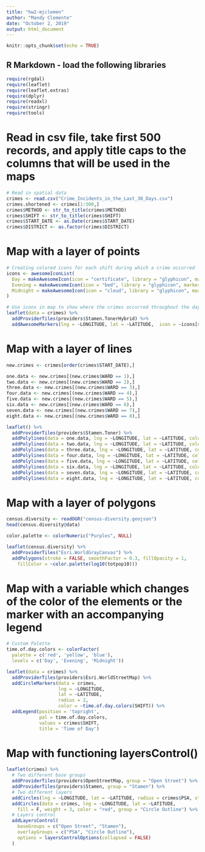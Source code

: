 ```yaml
---
title: "hw2-mjclemen"
author: "Mandy Clemente"
date: "October 2, 2019"
output: html_document
---
```


```r
knitr::opts_chunk$set(echo = TRUE)
```

## R Markdown - load the following libraries

```r
require(rgdal)
require(leaflet)
require(leaflet.extras)
require(dplyr)
require(readxl)
require(stringr)
require(tools)
```

# Read in csv file, take first 500 records, and apply title caps to the columns that will be used in the maps

```r
# Read in spatial data
crimes <- read.csv("Crime_Incidents_in_the_Last_30_Days.csv")
crimes.shortened <- crimes[1:500,]
crimes$METHOD <- str_to_title(crimes$METHOD)
crimes$SHIFT <- str_to_title(crimes$SHIFT)
crimes$START_DATE <- as.Date(crimes$START_DATE)
crimes$DISTRICT <- as.factor(crimes$DISTRICT)
```

# Map with a layer of points

```r
# Creating colored icons for each shift during which a crime occurred
icons <- awesomeIconList(
  Day = makeAwesomeIcon(icon = "certificate", library = "glyphicon", markerColor = "orange", iconColor = "black"),
  Evening = makeAwesomeIcon(icon = "bed", library = "glyphicon", markerColor = "blue", iconColor = "black"),
  Midnight = makeAwesomeIcon(icon = "cloud", library = "glyphicon", markerColor = "black", iconColor = "white")
)

# Use icons in map to show where the crimes occurred throughout the day and night
leaflet(data = crimes) %>%
  addProviderTiles(providers$Stamen.TonerHybrid) %>%
  addAwesomeMarkers(lng = ~LONGITUDE, lat = ~LATITUDE,  icon = ~icons[str_trim(SHIFT)], popup = ~SHIFT)
```

# Map with a layer of lines
```r
new.crimes <- crimes[order(crimes$START_DATE),]

one.data <- new.crimes[(new.crimes$WARD == 1),]
two.data <- new.crimes[(new.crimes$WARD == 2),]
three.data <- new.crimes[(new.crimes$WARD == 3),]
four.data <- new.crimes[(new.crimes$WARD == 4),]
five.data <- new.crimes[(new.crimes$WARD == 5),]
six.data <- new.crimes[(new.crimes$WARD == 6),]
seven.data <- new.crimes[(new.crimes$WARD == 7),]
eight.data <- new.crimes[(new.crimes$WARD == 8),]

leaflet() %>%
  addProviderTiles(providers$Stamen.Toner) %>%
  addPolylines(data = one.data, lng = ~LONGITUDE, lat = ~LATITUDE, color = "red", group = ) %>%
  addPolylines(data = two.data, lng = ~LONGITUDE, lat = ~LATITUDE, color = "blue", group = ) %>%
  addPolylines(data = three.data, lng = ~LONGITUDE, lat = ~LATITUDE, color = "green", group = ) %>%
  addPolylines(data = four.data, lng = ~LONGITUDE, lat = ~LATITUDE, color = "purple", group = ) %>%
  addPolylines(data = five.data, lng = ~LONGITUDE, lat = ~LATITUDE, color = "pink", group = ) %>%
  addPolylines(data = six.data, lng = ~LONGITUDE, lat = ~LATITUDE, color = "orange", group = ) %>%
  addPolylines(data = seven.data, lng = ~LONGITUDE, lat = ~LATITUDE, color = "black", group = ) %>%
  addPolylines(data = eight.data, lng = ~LONGITUDE, lat = ~LATITUDE, color = "turquoise2", group = )
```
# Map with a layer of polygons
```r
census.diversity <- readOGR("census-diversity.geojson")
head(census.diversity@data)

color.palette <- colorNumeric("Purples", NULL)

leaflet(census.diversity) %>%
  addProviderTiles("Esri.WorldGrayCanvas") %>%
  addPolygons(stroke = FALSE, smoothFactor = 0.3, fillOpacity = 1,
    fillColor = ~color.palette(log10(totpop10)))
```
# Map with a variable which changes of the color of the elements or the marker with an accompanying legend
```r

# Custom Palette
time.of.day.colors <- colorFactor(
  palette = c('red', 'yellow', 'blue'),
  levels = c('Day', 'Evening', 'Midnight'))

leaflet(data = crimes) %>%
  addProviderTiles(providers$Esri.WorldStreetMap) %>%
  addCircleMarkers(data = crimes,
                   lng = ~LONGITUDE,
                   lat = ~LATITUDE,
                   radius = 2,
                   color = ~time.of.day.colors(SHIFT)) %>%
  addLegend(position = 'topright',
            pal = time.of.day.colors,
            values = crimes$SHIFT,
            title = 'Time of Day')
```
# Map with functioning layersControl()
```r
leaflet(crimes) %>%
  # Two different base groups
  addProviderTiles(providers$OpenStreetMap, group = "Open Street") %>%
  addProviderTiles(providers$Stamen, group = "Stamen") %>%
  # Two different layers
  addCircles(lng = ~LONGITUDE, lat = ~LATITUDE, radius = crimes$PSA, stroke = F, group = "PSA", popup = ~PSA) %>%
  addCircles(data = crimes, lng = ~LONGITUDE, lat = ~LATITUDE,
    fill = F, weight = 3, color = "red", group = "Circle Outline") %>%
  # Layers control
  addLayersControl(
    baseGroups = c("Open Street", "Stamen"),
    overlayGroups = c("PSA", "Circle Outline"),
    options = layersControlOptions(collapsed = FALSE)
  )
```

